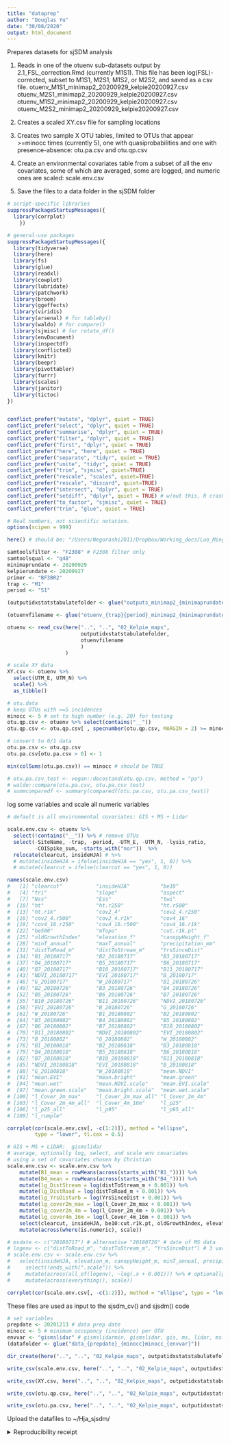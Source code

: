 ```yaml
---
title: "dataprep"
author: "Douglas Yu"
date: "30/08/2020"
output: html_document
---
```


Prepares datasets for sjSDM analysis

1.  Reads in one of the otuenv sub-datasets output by 2.1_FSL_correction.Rmd (currently M1S1). This file has been log(FSL)-corrected, subset to M1S1, M2S1, M1S2, or M2S2, and saved as a csv file.
    otuenv_M1S1_minimap2_20200929_kelpie20200927.csv
    otuenv_M2S1_minimap2_20200929_kelpie20200927.csv
    otuenv_M1S2_minimap2_20200929_kelpie20200927.csv
    otuenv_M2S2_minimap2_20200929_kelpie20200927.csv
    
2.  Creates a scaled XY.csv file for sampling locations

3.  Creates two sample X OTU tables, limited to OTUs that appear >=minocc times (currently 5), one with quasiprobabilities and one with presence-absence:  otu.pa.csv and otu.qp.csv

4.  Create an environmental covariates table from a subset of all the env covariates, some of which are averaged, some are logged, and numeric ones are scaled: scale.env.csv

5.  Save the files to a data folder in the sjSDM folder

```r
# script-specific libraries
suppressPackageStartupMessages({
  library(corrplot)
    })

# general-use packages
suppressPackageStartupMessages({
  library(tidyverse)
  library(here)
  library(fs)
  library(glue)
  library(readxl)
  library(cowplot)
  library(lubridate)
  library(patchwork)
  library(broom)
  library(ggeffects)
  library(viridis)
  library(arsenal) # for tableby()
  library(waldo) # for compare()
  library(sjmisc) # for rotate_df()
  library(envDocument)
  library(inspectdf)
  library(conflicted)
  library(knitr)
  library(beepr)
  library(pivottabler)
  library(furrr)
  library(scales)
  library(janitor)
  library(tictoc)
})


conflict_prefer("mutate", "dplyr", quiet = TRUE)
conflict_prefer("select", "dplyr", quiet = TRUE)
conflict_prefer("summarise", "dplyr", quiet = TRUE)
conflict_prefer("filter", "dplyr", quiet = TRUE)
conflict_prefer("first", "dplyr", quiet = TRUE)
conflict_prefer("here", "here", quiet = TRUE)
conflict_prefer("separate", "tidyr", quiet = TRUE)
conflict_prefer("unite", "tidyr", quiet = TRUE)
conflict_prefer("trim", "sjmisc", quiet=TRUE)
conflict_prefer("rescale", "scales", quiet=TRUE)
conflict_prefer("rescale", "discard", quiet=TRUE)
conflict_prefer("intersect", "dplyr", quiet = TRUE)
conflict_prefer("setdiff", "dplyr", quiet = TRUE) # w/out this, R crashes
conflict_prefer("to_factor", "sjmisc", quiet = TRUE)
conflict_prefer("trim", "glue", quiet = TRUE)

# Real numbers, not scientific notation.
options(scipen = 999)
```


```r
here() # should be: "/Users/Negorashi2011/Dropbox/Working_docs/Luo_Mingjie_Oregon/HJA_analyses_Kelpie/HJA_scripts/07_idxstats_tabulate"
```

```r
samtoolsfilter <- "F2308" # F2308 filter only
samtoolsqual <- "q48"
minimaprundate <- 20200929
kelpierundate <- 20200927
primer <- "BF3BR2"
trap <- "M1"
period <- "S1"

(outputidxstatstabulatefolder <- glue("outputs_minimap2_{minimaprundate}_{samtoolsfilter}_{samtoolsqual}_kelpie{kelpierundate}_{primer}_vsearch97"))

(otuenvfilename <- glue("otuenv_{trap}{period}_minimap2_{minimaprundate}_kelpie{kelpierundate}.csv"))

otuenv <- read_csv(here("..", "..", "02_Kelpie_maps", 
                        outputidxstatstabulatefolder, 
                        otuenvfilename
                        )
                   )
```

```r
# scale XY data
XY.csv <- otuenv %>% 
  select(UTM_E, UTM_N) %>% 
  scale() %>% 
  as_tibble()
```

```r
# otu.data
# keep OTUs with >=5 incidences
minocc <- 5 # set to high number (e.g. 20) for testing
otu.qp.csv <- otuenv %>% select(contains("__"))
otu.qp.csv <- otu.qp.csv[ , specnumber(otu.qp.csv, MARGIN = 2) >= minocc] 

# convert to 0/1 data
otu.pa.csv <- otu.qp.csv
otu.pa.csv[otu.pa.csv > 0] <- 1

min(colSums(otu.pa.csv)) == minocc # should be TRUE

# otu.pa.csv_test <- vegan::decostand(otu.qp.csv, method = "pa")
# waldo::compare(otu.pa.csv, otu.pa.csv_test)
# summcomparedf <- summary(comparedf(otu.pa.csv, otu.pa.csv_test))
```

log some variables and scale all numeric variables
```r
# default is all environmental covariates: GIS + MS + Lidar

scale.env.csv <- otuenv %>% 
  select(!contains("__")) %>% # remove OTUs
  select(-SiteName, -trap, -period, -UTM_E, -UTM_N, -lysis_ratio, 
         -COISpike_sum, -starts_with("nor"))  %>% 
  relocate(clearcut, insideHJA) # %>% 
  # mutate(insideHJA = ifelse(insideHJA == "yes", 1, 0)) %>% 
  # mutate(clearcut = ifelse(clearcut == "yes", 1, 0))

names(scale.env.csv)
#   [1] "clearcut"           "insideHJA"          "be10"              
#   [4] "tri"                "slope"              "aspect"            
#   [7] "Nss"                "Ess"                "twi"               
#  [10] "ht"                 "ht.r250"            "ht.r500"           
#  [13] "ht.r1k"             "cov2_4"             "cov2_4.r250"       
#  [16] "cov2_4.r500"        "cov2_4.r1k"         "cov4_16"           
#  [19] "cov4_16.r250"       "cov4_16.r500"       "cov4_16.r1k"       
#  [22] "be500"              "mTopo"              "cut.r1k.pt"        
#  [25] "oldGrowthIndex"     "elevation_f"        "canopyHeight_f"    
#  [28] "minT_annual"        "maxT_annual"        "precipitation_mm"  
#  [31] "distToRoad_m"       "distToStream_m"     "YrsSinceDist"      
#  [34] "B1_20180717"        "B2_20180717"        "B3_20180717"       
#  [37] "B4_20180717"        "B5_20180717"        "B6_20180717"       
#  [40] "B7_20180717"        "B10_20180717"       "B11_20180717"      
#  [43] "NDVI_20180717"      "EVI_20180717"       "B_20180717"        
#  [46] "G_20180717"         "W_20180717"         "B1_20180726"       
#  [49] "B2_20180726"        "B3_20180726"        "B4_20180726"       
#  [52] "B5_20180726"        "B6_20180726"        "B7_20180726"       
#  [55] "B10_20180726"       "B11_20180726"       "NDVI_20180726"     
#  [58] "EVI_20180726"       "B_20180726"         "G_20180726"        
#  [61] "W_20180726"         "B1_20180802"        "B2_20180802"       
#  [64] "B3_20180802"        "B4_20180802"        "B5_20180802"       
#  [67] "B6_20180802"        "B7_20180802"        "B10_20180802"      
#  [70] "B11_20180802"       "NDVI_20180802"      "EVI_20180802"      
#  [73] "B_20180802"         "G_20180802"         "W_20180802"        
#  [76] "B1_20180818"        "B2_20180818"        "B3_20180818"       
#  [79] "B4_20180818"        "B5_20180818"        "B6_20180818"       
#  [82] "B7_20180818"        "B10_20180818"       "B11_20180818"      
#  [85] "NDVI_20180818"      "EVI_20180818"       "B_20180818"        
#  [88] "G_20180818"         "W_20180818"         "mean.NDVI"         
#  [91] "mean.EVI"           "mean.bright"        "mean.green"        
#  [94] "mean.wet"           "mean.NDVI.scale"    "mean.EVI.scale"    
#  [97] "mean.green.scale"   "mean.bright.scale"  "mean.wet.scale"    
# [100] "l_Cover_2m_max"     "l_Cover_2m_max_all" "l_Cover_2m_4m"     
# [103] "l_Cover_2m_4m_all"  "l_Cover_4m_16m"     "l_p25"             
# [106] "l_p25_all"          "l_p95"              "l_p95_all"         
# [109] "l_rumple"        

corrplot(cor(scale.env.csv[, -c(1:2)]), method = "ellipse", 
         type = "lower", tl.cex = 0.5)

# GIS + MS + LiDAR:  gismslidar
# average, optionally log, select, and scale env covariates
# using a set of covariates chosen by Christian
scale.env.csv <- scale.env.csv %>%
    mutate(B1_mean = rowMeans(across(starts_with("B1_")))) %>% 
    mutate(B4_mean = rowMeans(across(starts_with("B4_")))) %>%  
    mutate(lg_DistStream = log(distToStream_m + 0.001)) %>% 
    mutate(lg_DistRoad = log(distToRoad_m + 0.001)) %>% 
    mutate(lg_YrsDisturb = log(YrsSinceDist + 0.001)) %>% 
    mutate(lg_cover2m_max = log(l_Cover_2m_max + 0.001)) %>% 
    mutate(lg_cover2m_4m = log(l_Cover_2m_4m + 0.001)) %>%
    mutate(lg_cover4m_16m = log(l_Cover_4m_16m + 0.001)) %>%   
    select(clearcut, insideHJA, be10:cut.r1k.pt, oldGrowthIndex, elevation_f, canopyHeight_f, precipitation_mm, mean.NDVI, mean.EVI, mean.green, mean.wet, l_p25, l_rumple, B1_mean, B4_mean, lg_DistStream, lg_DistRoad, lg_YrsDisturb, lg_cover2m_max, lg_cover2m_4m, lg_cover4m_16m) %>% 
    mutate(across(where(is.numeric), scale))

# msdate <- c("20180717") # alternative "20180726" # date of MS data 
# logenv <- c("distToRoad_m", "distToStream_m", "YrsSinceDist") # 3 variables for which the short distances are more important than long distances
# scale.env.csv <- scale.env.csv %>%
#   select(insideHJA, elevation_m, canopyHeight_m, minT_annual, precipitation_mm, distToRoad_m, distToStream_m, YrsSinceDist, contains(all_of(msdate)), starts_with("mean."), l_Cover_2m_max, l_Cover_2m_4m, l_Cover_4m_16m, l_p25, l_p95, l_rumple) %>% 
#     select(!ends_with(".scale")) %>% 
#     mutate(across(all_of(logenv), ~log(.x + 0.001))) %>% # optionally comment out
#     mutate(across(everything(), scale))

corrplot(cor(scale.env.csv[, -c(1:2)]), method = "ellipse", type = "lower", tl.cex = 0.5)
```


These files are used as input to the sjsdm_cv() and sjsdm() code

```r
# set variables
prepdate <- 20201213 # data prep date
minocc <- 5 # minimum occupancy (incidence) per OTU
envvar <- "gismslidar" # gismslidarmin, gismslidar, gis, ms, lidar, mslidar
(datafolder <- glue("data_{prepdate}_{minocc}minocc_{envvar}"))

dir_create(here("..", "..", "02_Kelpie_maps", outputidxstatstabulatefolder, "crossvalidation_data", datafolder))

write_csv(scale.env.csv, here("..", "..", "02_Kelpie_maps", outputidxstatstabulatefolder, "crossvalidation_data", datafolder, "scale.env.csv"))

write_csv(XY.csv, here("..", "..", "02_Kelpie_maps", outputidxstatstabulatefolder, "crossvalidation_data", datafolder, "XY.csv"))

write_csv(otu.qp.csv, here("..", "..", "02_Kelpie_maps", outputidxstatstabulatefolder, "crossvalidation_data", datafolder,  "otu.qp.csv"))

write_csv(otu.pa.csv, here("..", "..", "02_Kelpie_maps", outputidxstatstabulatefolder, "crossvalidation_data", datafolder, "otu.pa.csv"))
```

Upload the datafiles to ~/Hja_sjsdm/

<details><summary>Reproducibility receipt</summary>
```r
# datetime
Sys.time()

# repository
git2r::repository(here::here())

env_doc("table", git = FALSE)
```
</details>
